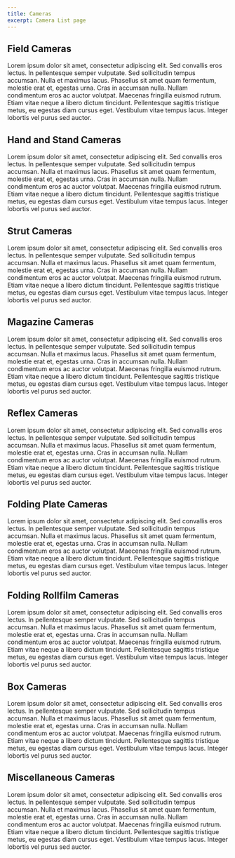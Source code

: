 ```yaml
---
title: Cameras
excerpt: Camera List page
---
```


## Field Cameras

Lorem ipsum dolor sit amet, consectetur adipiscing elit. Sed convallis eros lectus. In pellentesque semper vulputate. Sed sollicitudin tempus accumsan. Nulla et maximus lacus. Phasellus sit amet quam fermentum, molestie erat et, egestas urna. Cras in accumsan nulla. Nullam condimentum eros ac auctor volutpat. Maecenas fringilla euismod rutrum. Etiam vitae neque a libero dictum tincidunt. Pellentesque sagittis tristique metus, eu egestas diam cursus eget. Vestibulum vitae tempus lacus. Integer lobortis vel purus sed auctor.

## Hand and Stand Cameras

Lorem ipsum dolor sit amet, consectetur adipiscing elit. Sed convallis eros lectus. In pellentesque semper vulputate. Sed sollicitudin tempus accumsan. Nulla et maximus lacus. Phasellus sit amet quam fermentum, molestie erat et, egestas urna. Cras in accumsan nulla. Nullam condimentum eros ac auctor volutpat. Maecenas fringilla euismod rutrum. Etiam vitae neque a libero dictum tincidunt. Pellentesque sagittis tristique metus, eu egestas diam cursus eget. Vestibulum vitae tempus lacus. Integer lobortis vel purus sed auctor.

## Strut Cameras

Lorem ipsum dolor sit amet, consectetur adipiscing elit. Sed convallis eros lectus. In pellentesque semper vulputate. Sed sollicitudin tempus accumsan. Nulla et maximus lacus. Phasellus sit amet quam fermentum, molestie erat et, egestas urna. Cras in accumsan nulla. Nullam condimentum eros ac auctor volutpat. Maecenas fringilla euismod rutrum. Etiam vitae neque a libero dictum tincidunt. Pellentesque sagittis tristique metus, eu egestas diam cursus eget. Vestibulum vitae tempus lacus. Integer lobortis vel purus sed auctor.

## Magazine Cameras

Lorem ipsum dolor sit amet, consectetur adipiscing elit. Sed convallis eros lectus. In pellentesque semper vulputate. Sed sollicitudin tempus accumsan. Nulla et maximus lacus. Phasellus sit amet quam fermentum, molestie erat et, egestas urna. Cras in accumsan nulla. Nullam condimentum eros ac auctor volutpat. Maecenas fringilla euismod rutrum. Etiam vitae neque a libero dictum tincidunt. Pellentesque sagittis tristique metus, eu egestas diam cursus eget. Vestibulum vitae tempus lacus. Integer lobortis vel purus sed auctor.

## Reflex Cameras

Lorem ipsum dolor sit amet, consectetur adipiscing elit. Sed convallis eros lectus. In pellentesque semper vulputate. Sed sollicitudin tempus accumsan. Nulla et maximus lacus. Phasellus sit amet quam fermentum, molestie erat et, egestas urna. Cras in accumsan nulla. Nullam condimentum eros ac auctor volutpat. Maecenas fringilla euismod rutrum. Etiam vitae neque a libero dictum tincidunt. Pellentesque sagittis tristique metus, eu egestas diam cursus eget. Vestibulum vitae tempus lacus. Integer lobortis vel purus sed auctor.

## Folding Plate Cameras

Lorem ipsum dolor sit amet, consectetur adipiscing elit. Sed convallis eros lectus. In pellentesque semper vulputate. Sed sollicitudin tempus accumsan. Nulla et maximus lacus. Phasellus sit amet quam fermentum, molestie erat et, egestas urna. Cras in accumsan nulla. Nullam condimentum eros ac auctor volutpat. Maecenas fringilla euismod rutrum. Etiam vitae neque a libero dictum tincidunt. Pellentesque sagittis tristique metus, eu egestas diam cursus eget. Vestibulum vitae tempus lacus. Integer lobortis vel purus sed auctor.

## Folding Rollfilm Cameras

Lorem ipsum dolor sit amet, consectetur adipiscing elit. Sed convallis eros lectus. In pellentesque semper vulputate. Sed sollicitudin tempus accumsan. Nulla et maximus lacus. Phasellus sit amet quam fermentum, molestie erat et, egestas urna. Cras in accumsan nulla. Nullam condimentum eros ac auctor volutpat. Maecenas fringilla euismod rutrum. Etiam vitae neque a libero dictum tincidunt. Pellentesque sagittis tristique metus, eu egestas diam cursus eget. Vestibulum vitae tempus lacus. Integer lobortis vel purus sed auctor.

## Box Cameras

Lorem ipsum dolor sit amet, consectetur adipiscing elit. Sed convallis eros lectus. In pellentesque semper vulputate. Sed sollicitudin tempus accumsan. Nulla et maximus lacus. Phasellus sit amet quam fermentum, molestie erat et, egestas urna. Cras in accumsan nulla. Nullam condimentum eros ac auctor volutpat. Maecenas fringilla euismod rutrum. Etiam vitae neque a libero dictum tincidunt. Pellentesque sagittis tristique metus, eu egestas diam cursus eget. Vestibulum vitae tempus lacus. Integer lobortis vel purus sed auctor.

## Miscellaneous Cameras

Lorem ipsum dolor sit amet, consectetur adipiscing elit. Sed convallis eros lectus. In pellentesque semper vulputate. Sed sollicitudin tempus accumsan. Nulla et maximus lacus. Phasellus sit amet quam fermentum, molestie erat et, egestas urna. Cras in accumsan nulla. Nullam condimentum eros ac auctor volutpat. Maecenas fringilla euismod rutrum. Etiam vitae neque a libero dictum tincidunt. Pellentesque sagittis tristique metus, eu egestas diam cursus eget. Vestibulum vitae tempus lacus. Integer lobortis vel purus sed auctor.